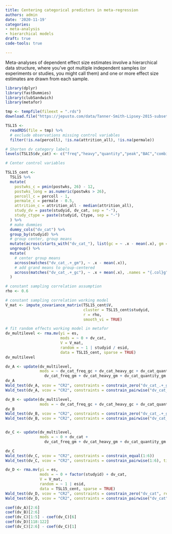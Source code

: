 ```yaml
---
title: Centering categorical predictors in meta-regression
authors: admin
date: '2020-11-19'
categories:
- meta-analysis
- hierarchical models
draft: true
code-tools: true

---
```


Meta-analyses of dependent effect size estimates involve a hierarchical data structure, where you've got multiple independent samples (or experiments or studies, you might call them) and one or more effect size estimates are drawn from each sample. 

```r
library(dplyr)
library(fastDummies)
library(clubSandwich)
library(metafor)

tmp <- tempfile(fileext = ".rds")
download.file("https://jepusto.com/data/Tanner-Smith-Lipsey-2015-subset.rds", tmp)

TSL15 <- 
  readRDS(file = tmp) %>%
  # exclude observations missing control variables
  filter(!is.na(percoll), !is.na(attrition_all), !is.na(permale))

# Shorten dv category labels
levels(TSL15$dv_cat) <- c("freq","heavy","quantity","peak","BAC","combined")

# Center control variables

TSL15_cent <- 
  TSL15 %>%
  mutate(
    postwks_c = pmin(postwks, 26) - 12,
    postwks_long = as.numeric(postwks > 26),
    percoll_c = percoll - 1,
    permale_c = permale - 0.5,
    attrition_c = attrition_all - median(attrition_all),
    study_dv = paste(studyid, dv_cat, sep = "-"),
    study_ctype = paste(studyid, Ctype, sep = "-")
  ) %>%
  # make dummies
  dummy_cols("dv_cat") %>%
  group_by(studyid) %>%
  # group center, group means
  mutate(across(starts_with("dv_cat_"), list(gc = ~ .x - mean(.x), gm = ~ mean(.x)))) %>%
  ungroup() %>%
  mutate(
    # center group means
    across(matches("dv_cat_.+_gm"), ~ .x - mean(.x)),
    # add grand means to group-centered
    across(matches("dv_cat_.+_gc"), ~ .x + mean(.x), .names = "{.col}g")
  )

# constant sampling correlation assumption
rho <- 0.6

# constant sampling correlation working model
V_mat <- impute_covariance_matrix(TSL15_cent$V, 
                                  cluster = TSL15_cent$studyid, 
                                  r = rho, 
                                  smooth_vi = TRUE)

# fit random effects working model in metafor
dv_multilevel <- rma.mv(yi = es,
                        mods = ~ 0 + dv_cat,
                        V = V_mat, 
                        random = ~ 1 | studyid / esid,
                        data = TSL15_cent, sparse = TRUE)
dv_multilevel

dv_A <- update(dv_multilevel, 
               mods = ~ dv_cat_freq_gc + dv_cat_heavy_gc + dv_cat_quantity_gc + dv_cat_peak_gc + dv_cat_BAC_gc + 
                 dv_cat_freq_gm + dv_cat_heavy_gm + dv_cat_quantity_gm + dv_cat_peak_gm + dv_cat_BAC_gm)
dv_A
Wald_test(dv_A, vcov = "CR2", constraints = constrain_zero("dv_cat_.+_gc", reg_ex = TRUE))
Wald_test(dv_A, vcov = "CR2", constraints = constrain_pairwise("dv_cat_.+_gc", reg_ex = TRUE, with_zero = TRUE), tidy = TRUE)

dv_B <- update(dv_multilevel, 
               mods = ~ dv_cat_freq_gc + dv_cat_heavy_gc + dv_cat_quantity_gc + dv_cat_peak_gc + dv_cat_BAC_gc)
dv_B
Wald_test(dv_B, vcov = "CR2", constraints = constrain_zero("dv_cat_.+_gc", reg_ex = TRUE))
Wald_test(dv_B, vcov = "CR2", constraints = constrain_pairwise("dv_cat_.+_gc", reg_ex = TRUE, with_zero = TRUE), tidy = TRUE)


dv_C <- update(dv_multilevel, 
               mods = ~ 0 + dv_cat + 
                 dv_cat_freq_gm + dv_cat_heavy_gm + dv_cat_quantity_gm + dv_cat_peak_gm + dv_cat_BAC_gm)

dv_C
Wald_test(dv_C, vcov = "CR2", constraints = constrain_equal(1:6))
Wald_test(dv_C, vcov = "CR2", constraints = constrain_pairwise(1:6), tidy = TRUE)

dv_D <- rma.mv(yi = es,
               mods = ~ 0 + factor(studyid) + dv_cat,
               V = V_mat, 
               random = ~ 1 | esid,
               data = TSL15_cent, sparse = TRUE)
Wald_test(dv_D, vcov = "CR2", constraints = constrain_zero("dv_cat", reg_ex = TRUE))
Wald_test(dv_D, vcov = "CR2", constraints = constrain_pairwise("dv_cat", reg_ex = TRUE, with_zero = TRUE), tidy = TRUE)

coef(dv_A)[2:6]
coef(dv_B)[2:6]
coef(dv_C)[1:5] - coef(dv_C)[6]
coef(dv_D)[118:122]
coef(dv_C)[2:6] - coef(dv_C)[1]
```

